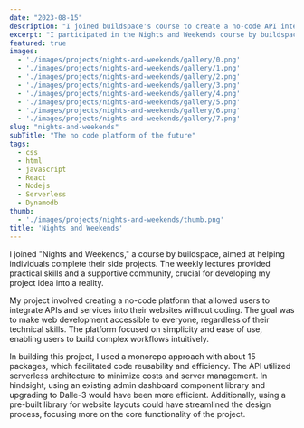 ```yaml
---
date: "2023-08-15"
description: "I joined buildspace's course to create a no-code API integration platform, using a monorepo and serverless architecture."
excerpt: "I participated in the Nights and Weekends course by buildspace, where I developed a no-code platform for API and service integration in websites, utilizing a monorepo approach and serverless architecture, while recognizing potential improvements for future efficiency."
featured: true
images:
  - './images/projects/nights-and-weekends/gallery/0.png'
  - './images/projects/nights-and-weekends/gallery/1.png'
  - './images/projects/nights-and-weekends/gallery/2.png'
  - './images/projects/nights-and-weekends/gallery/3.png'
  - './images/projects/nights-and-weekends/gallery/4.png'
  - './images/projects/nights-and-weekends/gallery/5.png'
  - './images/projects/nights-and-weekends/gallery/6.png'
  - './images/projects/nights-and-weekends/gallery/7.png'
slug: "nights-and-weekends"
subTitle: "The no code platform of the future"
tags:
  - css
  - html
  - javascript
  - React
  - Nodejs
  - Serverless
  - Dynamodb
thumb:
  - './images/projects/nights-and-weekends/thumb.png'
title: 'Nights and Weekends'
---
```



I joined "Nights and Weekends," a course by buildspace, aimed at helping individuals complete their side projects. The weekly lectures provided practical skills and a supportive community, crucial for developing my project idea into a reality.

My project involved creating a no-code platform that allowed users to integrate APIs and services into their websites without coding. The goal was to make web development accessible to everyone, regardless of their technical skills. The platform focused on simplicity and ease of use, enabling users to build complex workflows intuitively.

In building this project, I used a monorepo approach with about 15 packages, which facilitated code reusability and efficiency. The API utilized serverless architecture to minimize costs and server management. In hindsight, using an existing admin dashboard component library and upgrading to Dalle-3 would have been more efficient. Additionally, using a pre-built library for website layouts could have streamlined the design process, focusing more on the core functionality of the project.

